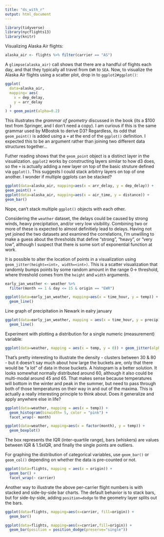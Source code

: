 ```yaml
---
title: "ds_with_r"
output: html_document
---
```


```r
library(tidyverse)
library(nycflights13)
library(knitr)
```

Visualizing Alaska Air flights:
```r
alaska_air <- flights %>% filter(carrier == "AS")
```

A `glimpse(alaska_air)` call shows that there are a handful of flights each day, and that they typically all travel from `EWR` to `SEA`. Now, to visualize the Alaska Air flights using a scatter plot, drop in to `ggplot2#ggplot()`:
```r
ggplot(
  data=alaska_air, 
  mapping= aes(
    x = dep_delay,
    y = arr_delay
  )
) + geom_point(alpha=0.2)
```
This illustrates the _grammar of geometry_ discussed in the book (its a $100 text from Springer, and I don't need a copy). I am curious if this is the same grammar used by MBostok to derive D3? Regardless, its odd that `geom_point()` is added using a `+` at the end of the `ggplot()` definition. I expected this to be an argument rather than joining two different data structures together... 

Futher reading shows that the `geom_point` object is a distinct layer in the visualization. `ggplot2` works by constructing layers similar to how d3 does, so the `+` is actually adding a new layer on top of the basic struture defined via `ggplot()`. This suggests I could stack arbitrry layers on top of one another. I wonder if multiple ggplots can be stacked?

```r
ggplot(data=alaska_air, mapping=aes(x = arr_delay, y = dep_delay)) + 
geom_point() + 
ggplot(data=alaska_air, mapping=aes(x = air_time, y = distance)) + 
geom_bar()
```
Nope, can't stack multiple `ggplot()` objects with each other.

Considering the `weather` dataset, the delays could be caused by strong winds, heavy precipitation, and/or very low visibility. Combining two or more of these is expected to almost definitiely lead to delays. Having not yet joined the two datasets and examined the correlations, I'm unwilling to make a guess about the thresholds that define "strong", "heavy", or "very low", although I suspect that there is some sort of exponential function at work.

It is possible to alter the location of points in a visualization using `geom_jitter(height=<int>, width=<int>)`. This is a scatter visualization that randomly bumps points by some random amount in the range 0-> threshold, where threshold comes from the `height` and `width` arguments.
```r
early_jan_weather <- weather %>% 
  filter(month == 1 & day <= 15 & origin == "EWR")

ggplot(data=early_jan_weather, mapping=aes(x = time_hour, y = temp)) +
  geom_line()
```

Line graph of precipitation in Newark in ealry january
```r
ggplot(data=early_jan_weather, mapping = aes(x = time_hour, y = precip)) + 
  geom_line()
```

Experiment with plotting a distribution for a single numeric (measurement) variable:
```r
ggplot(data=weather, mapping = aes(x = temp, y = 0)) + geom_jitter(alpha = 0.1, height=0.1)
```
That's pretty interesting to illustrate the density - clusters between 30 & 80 - but it doesn't say much about how large the buckets are, only that there would be "a lot" of data in those buckets. A histogram is a better solution. It looks somewhat normally distributed around 60, although it also could be multi-modal around 45 and 65. That makes sense because temperatures will bottom in the winter and peak in the summer, but need to pass through both of those temperatures on their way in and out of the maxima. This is actually a really interesting principle to think about. Does it generalize and apply anywhere else in life?
```r
ggplot(data=weather, mapping = aes(x = temp)) + 
  geom_histogram(binwidth= 5, color = "pink") + 
  facet_wrap(~ month)
```
```r
ggplot(data=weather, mapping=aes(x = factor(month), y = temp)) + 
  geom_boxplot()
```
The box represents the IQR (inter-quartile range), bars (whiskers) are values between IQR & 1.5xIQR, and finally the single points are outliers.

For graphing the distribution of categorical variables, use `geom_bar()` or `geom_col()` depending on whether the data is pre-counted or not.
```r
ggplot(data=flights, mapping = aes(x = origin)) + 
  geom_bar() + 
  facet_wrap(~ carrier)
```
Another way to illustrate the above per-carrier flight numbers is with stacked and side-by-side bar charts. The default behavior is to stack bars, but for side-by-side, adding `position=dodge` to the geometry layer splits out the bars.
```r
ggplot(data=flights, mapping=aes(x=carrier, fill=origin)) +
  geom_bar()

ggplot(data=flights, mapping=aes(x=carrier,fill=origin)) + 
  geom_bar(position = position_dodge(preserve="single"))
```

